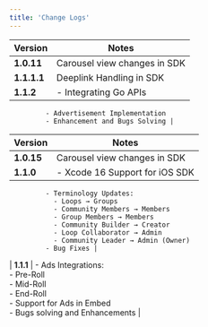 ```yaml
---
title: 'Change Logs'
---
```


<Tabs>
  <Tab title="Android">

| Version   | Notes                                                                 |
|-----------|-----------------------------------------------------------------------|
| **1.0.11** | Carousel view changes in SDK                                         |
| **1.1.1.1**| Deeplink Handling in SDK                                             |
| **1.1.2**  | - Integrating Go APIs  
             - Advertisement Implementation  
             - Enhancement and Bugs Solving |

  </Tab>
  <Tab title="iOS">

| Version   | Notes                                                                 |
|-----------|-----------------------------------------------------------------------|
| **1.0.15** | Carousel view changes in SDK                                         |
| **1.1.0**  | - Xcode 16 Support for iOS SDK  
             - Terminology Updates:  
               - Loops → Groups  
               - Community Members → Members  
               - Group Members → Members  
               - Community Builder → Creator  
               - Loop Collaborator → Admin  
               - Community Leader → Admin (Owner)  
             - Bug Fixes |
| **1.1.1**  | - Ads Integrations:  
               - Pre-Roll  
               - Mid-Roll  
               - End-Roll  
             - Support for Ads in Embed  
             - Bugs solving and Enhancements |

  </Tab>
</Tabs>
